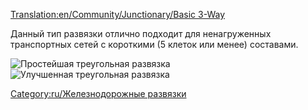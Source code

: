 [[Translation:en/Community/Junctionary/Basic 3-Way]]
{{ru/Меню развязки}}

Данный тип развязки отлично подходит для ненагруженных транспортных сетей с короткими (5 клеток или менее) составами.

[[File:en/3way basic3.png|none|frame|Простейшая треугольная развязка]][[File:ru/3way basic3pbs.png|none|frame|Улучшенная треугольная развязка]]

{{ru/Критерии развязки|Дешевая|0|0|0|1|0|0|1|1|0|0|0||Сломанный состав останавливает движение на всей развязке.|
*Может пропускать только один состав за раз (если использовать [[ru/Manual/Сигналы#marshrutnye-signaly|маршрутные сигналы]], то поезда по непересекающимся путям могут проходить одновременно)
*Будет вызывать очереди.
}}

[[Category:ru/Железнодорожные развязки]]